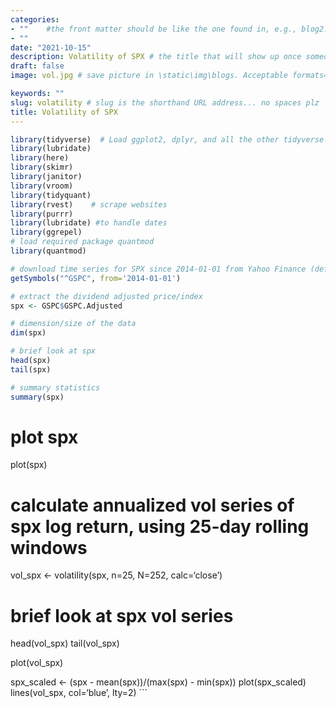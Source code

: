 ```yaml
---
categories:  
- ""    #the front matter should be like the one found in, e.g., blog2.md. It cannot be like the normal Rmd we used
- ""
date: "2021-10-15"
description: Volatility of SPX # the title that will show up once someone gets to this page
draft: false
image: vol.jpg # save picture in \static\img\blogs. Acceptable formats= jpg, jpeg, or png . Your iPhone pics wont work

keywords: ""
slug: volatility # slug is the shorthand URL address... no spaces plz
title: Volatility of SPX
---
```

  

```r
library(tidyverse)  # Load ggplot2, dplyr, and all the other tidyverse packages
library(lubridate)
library(here)
library(skimr)
library(janitor)
library(vroom)
library(tidyquant)
library(rvest)    # scrape websites
library(purrr)  
library(lubridate) #to handle dates
library(ggrepel)
# load required package quantmod
library(quantmod)
```

```r
# download time series for SPX since 2014-01-01 from Yahoo Finance (default source)
getSymbols("^GSPC", from='2014-01-01')

# extract the dividend adjusted price/index
spx <- GSPC$GSPC.Adjusted

# dimension/size of the data
dim(spx)

# brief look at spx
head(spx)
tail(spx)

# summary statistics
summary(spx)
```


# plot spx
plot(spx)

# calculate annualized vol series of spx log return, using 25-day rolling windows
vol_spx <- volatility(spx, n=25, N=252, calc='close')

# brief look at spx vol series
head(vol_spx)
tail(vol_spx)

plot(vol_spx)

spx_scaled <- (spx - mean(spx))/(max(spx) - min(spx))
plot(spx_scaled)
lines(vol_spx, col='blue', lty=2)
```
